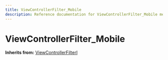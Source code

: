 ```yaml
---
title: ViewControllerFilter_Mobile
description: Reference documentation for ViewControllerFilter_Mobile meta class
---
```



# ViewControllerFilter_Mobile

**Inherits from:** [ViewControllerFilterI](/classes/viewcontrollerfilteri)

<ClassDetails file="/db/classes/ViewControllerFilter_Mobile.a0f6569af9cf.json" />

